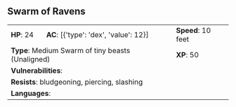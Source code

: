 ## Swarm of Ravens {#monster-swarm-of-ravens}

```{=html}
<table class="table table-striped">
    <tbody>
        <tr>                    
            <td><b>HP</b>: 24</td>
            <td><b>AC</b>: [{'type': 'dex', 'value': 12}]</td>
            <td><b>Speed</b>: 10 feet</td>
        </tr>
        <tr>
            <td colspan="2"><b>Type</b>: Medium Swarm of tiny beasts (Unaligned)</td>
            <td><b>XP</b>: 50</td>
        </tr>
        <tr>
            <td colspan="3"><b>Vulnerabilities</b>: </td>
        </tr>
        <tr>
            <td colspan="3"><b>Resists</b>: bludgeoning, piercing, slashing</td>
        </tr>
        <tr>
            <td colspan="3"><b>Languages</b>: </td>
        </tr>
    </tbody>
</table>
```